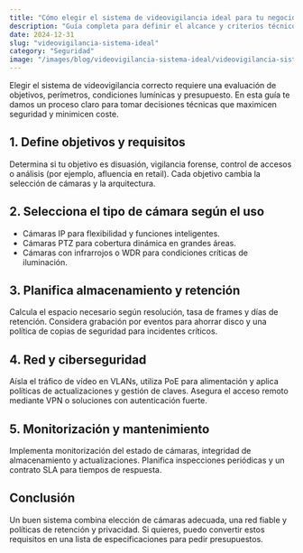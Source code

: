 ```yaml
---
title: "Cómo elegir el sistema de videovigilancia ideal para tu negocio"
description: "Guía completa para definir el alcance y criterios técnicos para elegir el sistema de videovigilancia más adecuado."
date: 2024-12-31
slug: "videovigilancia-sistema-ideal"
category: "Seguridad"
image: "/images/blog/videovigilancia-sistema-ideal/videovigilancia-sistema-ideal-hero-001.webp"
---
```

Elegir el sistema de videovigilancia correcto requiere una evaluación de objetivos, perímetros, condiciones lumínicas y presupuesto. En esta guía te damos un proceso claro para tomar decisiones técnicas que maximicen seguridad y minimicen coste.

## 1. Define objetivos y requisitos

Determina si tu objetivo es disuasión, vigilancia forense, control de accesos o análisis (por ejemplo, afluencia en retail). Cada objetivo cambia la selección de cámaras y la arquitectura.

## 2. Selecciona el tipo de cámara según el uso

- Cámaras IP para flexibilidad y funciones inteligentes.
- Cámaras PTZ para cobertura dinámica en grandes áreas.
- Cámaras con infrarrojos o WDR para condiciones críticas de iluminación.

## 3. Planifica almacenamiento y retención

Calcula el espacio necesario según resolución, tasa de frames y días de retención. Considera grabación por eventos para ahorrar disco y una política de copias de seguridad para incidentes críticos.

## 4. Red y ciberseguridad

Aísla el tráfico de vídeo en VLANs, utiliza PoE para alimentación y aplica políticas de actualizaciones y gestión de claves. Asegura el acceso remoto mediante VPN o soluciones con autenticación fuerte.

## 5. Monitorización y mantenimiento

Implementa monitorización del estado de cámaras, integridad de almacenamiento y actualizaciones. Planifica inspecciones periódicas y un contrato SLA para tiempos de respuesta.

## Conclusión

Un buen sistema combina elección de cámaras adecuada, una red fiable y políticas de retención y privacidad. Si quieres, puedo convertir estos requisitos en una lista de especificaciones para pedir presupuestos.
